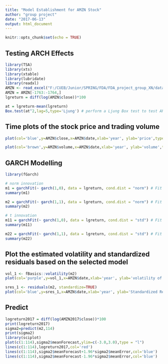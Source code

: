 ---
title: "Model Establishment for AMZN Stock"
author: "group project"
date: "2017-06-13"
output: html_document
---

```{r setup, include=FALSE}
knitr::opts_chunk$set(echo = TRUE)
```

## Testing ARCH Effects
```{r, echo=TRUE, message=FALSE, warning=FALSE}
library(TSA)
library(xts)
library(xtable)
library(lubridate)
library(readxl)
AMZN <- read_excel("F:/CUEB/Junior/SPRING/FDA/FDA_project_group_XN/data/AMZN.xlsx",col_types = c("date", "numeric", "numeric", "numeric", "numeric", "numeric"))
AMZN = AMZN[-1763:-1764,]
lgreturn = diff(log(AMZN$close))*100

at = lgreturn-mean(lgreturn)
Box.test(at^2,lag=5,type='Ljung') # perform a Ljung Box test to test ARCH effects
```

## Time plots of the stock price and trading volume
```{r, echo=TRUE, message=FALSE, warning=FALSE}

plot(col='blue',y=AMZN$close,x=AMZN$date,xlab='year', ylab='price',type='l',main='Stock Price of AMZN 2010-2016')

plot(col='brown',y=AMZN$volume,x=AMZN$date,xlab='year', ylab='volume',type='l',main='Trading Volume of AMZN 2010-2016')

```

## GARCH Modelling
```{r, echo=TRUE, message=FALSE, warning=FALSE}
library(fGarch)

# norm innovation
m1 = garchFit(~ garch(1,0), data = lgreturn, cond.dist = "norm") # Fit an ARCH(1) model
summary(m1)

m2 = garchFit(~ garch(1,1), data = lgreturn, cond.dist = "norm") # Fit a GARCH(1,1) model
summary(m2)

# t innovation
m11 = garchFit(~ garch(1,0), data = lgreturn, cond.dist = "std") # Fit an ARCH(1) model
summary(m11)

m22 = garchFit(~ garch(1,1), data = lgreturn, cond.dist = "std") # Fit a GARCH(1,1) model
summary(m22)

```

## Plot the estimated volatility and standardized residuals based on the selected model
```{r, echo=TRUE, message=FALSE, warning=FALSE}
vol_1 <- fBasics::volatility(m2)
plot(col='purple',y=vol_1,x=AMZN$date,xlab='year', ylab='volatility of AMZN',type='l',main='Volatility of AMZN 2010-2016')

sres_1 <- residuals(m2, standardize=TRUE)
plot(col='blue',y=sres_1,x=AMZN$date,xlab='year', ylab='Standardized Residuals of AMZN',type='l',main='standardized residuals of AMZN 2010-2016')

```

## Predict
```{r, echo=TRUE, message=FALSE, warning=FALSE}
logreturn2017 = diff(log(AMZN2017$close))*100
print(logreturn2017)
sigma2=predict(m2,114)
print(sigma2)
library(sciplot)
plot(c(1:114),sigma2$meanForecast,ylim=c(-3.0,3.0),type = "l")
lines(c(1:114),logreturn2017,col='red')
lines(c(1:114),sigma2$meanForecast+1.96*sigma2$meanError,col='blue')
lines(c(1:114),sigma2$meanForecast-1.96*sigma2$meanError,col='blue')

```
